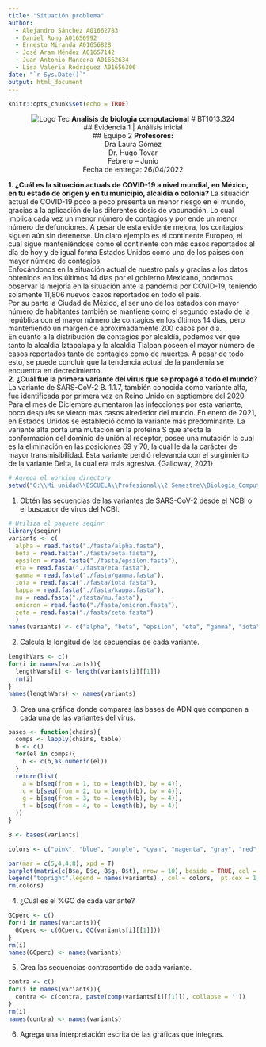 ```yaml
---
title: "Situación problema"
author: 
  - Alejandro Sánchez A01662783
  - Daniel Rong A01656992
  - Ernesto Miranda A01656828
  - José Aram Méndez A01657142
  - Juan Antonio Mancera A01662634
  - Lisa Valeria Rodríguez A01656306
date: "`r Sys.Date()`"
output: html_document
---
```


```r
knitr::opts_chunk$set(echo = TRUE)
```

<center>
![Logo Tec](./img/logoTec.png)
**Analisis de biologia computacional**
# BT1013.324  
## Evidencia 1 | Análisis inicial  
## Equipo 2
**Profesores: **  
Dra Laura Gómez  
Dr. Hugo Tovar  
Febrero – Junio  
Fecha de entrega: 26/04/2022  
</center>

**1. ¿Cuál es la situación actuals de COVID-19 a nivel mundial, en México, en tu estado de origen y en tu municipio, alcaldía o colonia? **
La situación actual de COVID-19 poco a poco presenta un menor riesgo en el mundo, gracias a la aplicación de las diferentes dosis de vacunación. Lo cual implica cada vez  un menor número de contagios y por ende un menor número de defunciones. A pesar de esta evidente mejora, los contagios siguen aún sin detenerse. Un claro ejemplo es el continente Europeo, el cual sigue manteniéndose como el continente con más casos reportados al día de hoy y de igual forma Estados Unidos como uno de los países con mayor número de contagios.  
Enfocándonos en la situación actual de nuestro país y gracias a los datos obtenidos en los últimos 14 días por el gobierno Mexicano, podemos observar la mejoría en la situación ante la pandemia por COVID-19, teniendo solamente 11,806 nuevos casos reportados en todo el país.  
Por su parte la Ciudad de México, al ser uno de los estados con mayor número de habitantes también se mantiene como el segundo estado de la república con el mayor número de contagios en los últimos 14 días, pero manteniendo un margen de aproximadamente 200 casos por día.  
En cuanto a la distribución de contagios por alcaldía, podemos ver que tanto la alcaldía Iztapalapa y la alcaldía Tlalpan poseen el mayor número de casos reportados tanto de contagios como de muertes. A pesar de todo esto, se puede concluir que la tendencia actual de la pandemia se encuentra en decrecimiento.  
**2. ¿Cuál fue la primera variante del virus que se propagó a todo el mundo?**
La variante de SARS-CoV-2 B. 1.1.7, también conocida como variante alfa, fue identificada por primera vez en Reino Unido en septiembre del 2020. Para el mes de Diciembre aumentaron las infecciones por esta variante, poco después se vieron más casos alrededor del mundo. En enero de 2021, en Estados Unidos se estableció como la variante más predominante. La variante alfa porta una mutación en la proteína S que afecta la conformación del dominio de unión al receptor, posee una mutación la cual es la eliminación en las posiciones 69 y 70, la cual le da la carácter de mayor transmisibilidad. Esta variante perdió relevancia con el surgimiento de la variante Delta, la cual era más agresiva. {Galloway, 2021}

```r
# Agrega el working directory
setwd("G:\\Mi unidad\\ESCUELA\\Profesional\\2 Semestre\\Biologia_Computacional\\SituacionProblema\\codigo")
```

1. Obtén las secuencias de las variantes de SARS-CoV-2 desde el NCBI o el buscador de virus del NCBI.
```r
# Utiliza el paquete seqinr
library(seqinr)
variants <- c(
  alpha = read.fasta("./fasta/alpha.fasta"),
  beta = read.fasta("./fasta/beta.fasta"),
  epsilon = read.fasta("./fasta/epsilon.fasta"),
  eta = read.fasta("./fasta/eta.fasta"),
  gamma = read.fasta("./fasta/gamma.fasta"),
  iota = read.fasta("./fasta/iota.fasta"),
  kappa = read.fasta("./fasta/kappa.fasta"),
  mu = read.fasta("./fasta/mu.fasta"),
  omicron = read.fasta("./fasta/omicron.fasta"),
  zeta = read.fasta("./fasta/zeta.fasta")
  )
names(variants) <- c("alpha", "beta", "epsilon", "eta", "gamma", "iota", "kappa", "mu", "omicron", "zeta")
```
2. Calcula la longitud de las secuencias de cada variante.
```r
lengthVars <- c()
for(i in names(variants)){
  lengthVars[i] <- length(variants[i][[1]])
  rm(i)
}
names(lengthVars) <- names(variants)
```
3. Crea una gráfica donde compares las bases de ADN que componen a cada una de las variantes del virus.
```r
bases <- function(chains){
  comps <- lapply(chains, table)
  b <- c()
  for(el in comps){
    b <- c(b,as.numeric(el))
  }
  return(list(
    a = b[seq(from = 1, to = length(b), by = 4)],
    c = b[seq(from = 2, to = length(b), by = 4)],
    g = b[seq(from = 3, to = length(b), by = 4)],
    t = b[seq(from = 4, to = length(b), by = 4)]
  ))
}

B <- bases(variants)

colors <- c("pink", "blue", "purple", "cyan", "magenta", "gray", "red", "black", "green", "orange")

par(mar = c(5,4,4,8), xpd = T)
barplot(matrix(c(B$a, B$c, B$g, B$t), nrow = 10), beside = TRUE, col = colors, las =2, names.arg = c("A", "C", "G", "T"))
legend("topright",legend = names(variants) , col = colors,  pt.cex = 1, pch = 15 , cex = 1, inset = c(-0.2,0))
rm(colors)

```
4. ¿Cuál es el %GC de cada variante?
```r
GCperc <- c()
for(i in names(variants)){
  GCperc <- c(GCperc, GC(variants[i][[1]]))
}
rm(i)
names(GCperc) <- names(variants)
```

5. Crea las secuencias contrasentido de cada variante.
```r
contra <- c()
for(i in names(variants)){
  contra <- c(contra, paste(comp(variants[i][[1]]), collapse = ''))
}
rm(i)
names(contra) <- names(variants)
```

6. Agrega una interpretación escrita de las gráficas que integras.